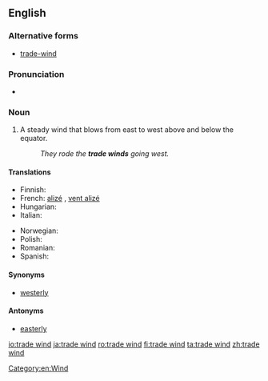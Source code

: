 ==English==

===Alternative forms===
* [[trade-wind]]

===Pronunciation===
* {{IPA|/ˈtreɪdˑwɪnd/}}

===Noun===
{{en-noun|sg=[[trade]] [[wind]]}}

# A steady wind that blows from east to west above and below the equator.
#: ''They rode the '''trade winds''' going west.''

====Translations====
{{trans-top|steady wind}}
* Finnish: {{t-|fi|pasaatituuli}}
* French: [[alizé]] {{m}}, [[vent alizé]] {{m}}
* Hungarian: {{t-|hu|passzátszél}}
* Italian: {{t-|it|aliseo|m}}
{{trans-mid}}
* Norwegian: {{t|no|passatvind|m}}
* Polish: {{t|pl|pasat|m}}
* Romanian: {{t+|ro|alizeu|n}}
* Spanish: {{t|es|vientos alisios|m|p}}
{{trans-bottom}}

====Synonyms====
* [[westerly]]

====Antonyms====
* [[easterly]]

[[Category:en:Wind]]

[[io:trade wind]]
[[ja:trade wind]]
[[ro:trade wind]]
[[fi:trade wind]]
[[ta:trade wind]]
[[zh:trade wind]]